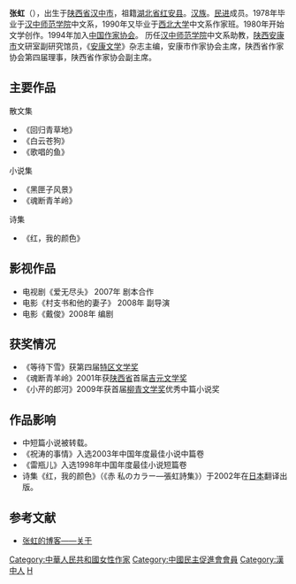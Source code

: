 {{Infobox Writer
| name        = 张虹
| image       = 
| imagesize   = 
| caption     = 陕西省作家协会副主席
| pseudonym   = 小羊、俏阳
| birth_date  = {{Birth year and age|1955|12}}
| birth_place = {{PRC}}陕西省汉中市
| death_date  = 
| death_place = 
| occupation  = 作家、学者
| nationality = {{PRC}}
| period      = 1980年至今
| genre       = 
| subject     = 
| movement    =  
| magnum_opus = 
| influences  = 
| influenced  = 
| signature   = 
| website     = [http://www.redmycolor.com/ 张虹的博客]
| footnotes   = 
}}
'''张虹'''（{{bd|1955年|12月26日|catIdx=Z张}}），出生于[[陕西省|陕西省]][[汉中市|汉中市]]，祖籍[[湖北省|湖北省]][[红安县|红安县]]。[[汉族|汉族]]。[[民进|民进]]成员。1978年毕业于[[汉中师范学院|汉中师范学院]]中文系，1990年又毕业于[[西北大学_(中国)|西北大学]]中文系作家班。1980年开始文学创作。1994年加入[[中国作家协会|中国作家协会]]。
历任[[汉中师范学院|汉中师范学院]]中文系助教，[[陕西|陕西]][[安康市|安康市]]文研室副研究馆员，《[[安康文学|安康文学]]》杂志主编，安康市作家协会主席，陕西省作家协会第四届理事，陕西省作家协会副主席。

==主要作品==
散文集
*《回归青草地》
*《白云苍狗》
*《歌唱的鱼》

小说集
*《黑匣子风景》
*《魂断青羊岭》

诗集
*《红，我的颜色》

==影视作品==
*电视剧《爱无尽头》   2007年   剧本合作
*电影《村支书和他的妻子》 2008年 副导演
*电影《戴俊》2008年 编剧

==获奖情况==
*《等待下雪》获第四届[[特区文学奖|特区文学奖]]
*《魂断青羊岭》2001年获[[陕西省|陕西省]]首届[[吉元文学奖|吉元文学奖]]
*《小芹的郎河》2009年获首届[[柳青文学奖|柳青文学奖]]优秀中篇小说奖


==作品影响==
*中短篇小说{{Fact|多次|time=2009-08-20T10:28:05+00:00}}被转载。
*《祝涛的事情》入选2003年中国年度最佳小说中篇卷
*《雷瓶儿》入选1998年中国年度最佳小说短篇卷
*诗集《红，我的颜色》（《赤 私のカラー―張虹詩集》）于2002年在[[日本|日本]]翻译出版。

==参考文献==
*{{zh}} [http://www.redmycolor.com/about/ 张虹的博客——关于]{{dead link|date=2018年2月 |bot=InternetArchiveBot |fix-attempted=yes }}
{{China-writer-stub}}
{{DEFAULTSORT:Zhang張}}
[[Category:中華人民共和國女性作家|Category:中華人民共和國女性作家]]
[[Category:中國民主促進會會員|Category:中國民主促進會會員]]
[[Category:漢中人|Category:漢中人]]
[[Category:张姓|H]]